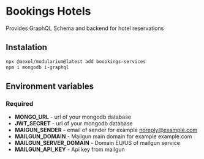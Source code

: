# Bookings Hotels

Provides GraphQL Schema and backend for hotel reservations

## Instalation

```sh
npx @aexol/modularium@latest add boookings-services
npm i mongodb i-graphql
```


## Environment variables

### Required
- **MONGO_URL** - url of your mongodb database
- **JWT_SECRET** - url of your mongodb database
- **MAIGUN_SENDER** - email of sender for example noreply@example.com
- **MAILGUN_DOMAIN** - Mailgun main domain for example example.com
- **MAILGUN_SERVER_DOMAIN** - Domain EU/US of mailgun service
- **MAILGUN_API_KEY** - Api key from mailgun

